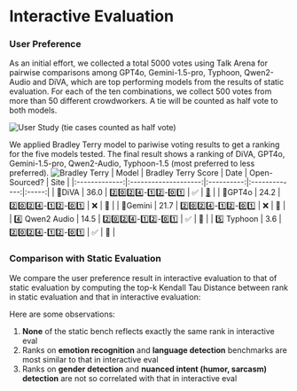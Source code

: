 


# Interactive Evaluation

### User Preference

As an initial effort, we collected a total 5000 votes using Talk Arena for pairwise comparisons among GPT4o,
Gemini-1.5-pro, Typhoon, Qwen2-Audio and DiVA, which are top performing models from the results of static evaluation.
For each of the ten combinations, we collect 500 votes from more than 50 different crowdworkers. A tie will be counted as half vote to both models.

![User Study (tie cases counted as half vote)](/user_study_2.png)

We applied Bradley Terry model to pariwise voting results to get a ranking for the five models tested.
The final result shows a ranking of DiVA, GPT4o, Gemini-1.5-pro, Qwen2-Audio, Typhoon-1.5
(most preferred to less preferred).
![Bradley Terry](/bradley_terry.svg)
|     Model     | Bradley Terry Score  |    Date    | Open-Sourced? | Site  |
|:-------------:|:--------------------:|:----------:|:-------------:|:-----:|
|     🏅DiVA     |         36.0         | 2️⃣0️⃣2️⃣4️⃣-1️⃣2️⃣-0️⃣1️⃣ |       ✅       |   [🔗](https://huggingface.co/WillHeld/DiVA-llama-3-v0-8b)   |
|     🥈GPT4o    |         24.2         | 2️⃣0️⃣2️⃣4️⃣-1️⃣2️⃣-0️⃣1️⃣ |       ❌       |   🔗   |
|    🥉Gemini    |         21.7         | 2️⃣0️⃣2️⃣4️⃣-1️⃣2️⃣-0️⃣1️⃣ |       ❌       |   🔗   |
| 4️⃣ Qwen2 Audio |         14.5         | 2️⃣0️⃣2️⃣4️⃣-1️⃣2️⃣-0️⃣1️⃣ |       ✅       |   🔗   |
|   5️⃣ Typhoon   |          3.6         | 2️⃣0️⃣2️⃣4️⃣-1️⃣2️⃣-0️⃣1️⃣ |       ✅       |   🔗   |
### Comparison with Static Evaluation

We compare the user preference result in interactive evaluation to that of static evaluation by computing the top-k Kendall Tau Distance between rank in static evaluation and that in interactive evaluation:

<KendallTauDistanceChart />

Here are some observations:
1. **None** of the static bench reflects exactly the same rank in interactive eval
2. Ranks on **emotion recognition** and **language detection** benchmarks are most similar to that in interactive eval
3. Ranks on **gender detection** and **nuanced intent (humor, sarcasm) detection** are not so correlated with that in interactive eval
